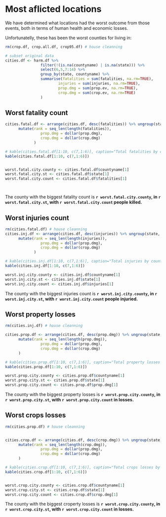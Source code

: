 # Most aflicted locations


We have determined what locations had the worst outcome from those events, both in terms of human health and economic losses.



Unfortunatelly, these has been the worst counties for living in:


```r
rm(crop.df, crop.all.df, crop95.df) # house cleanning

# subset original data
cities.df <- harm.df %>% 
                filter(!(is.na(countyname) | is.na(state))) %>%
                select(6,5,7:14) %>%
                group_by(state, countyname) %>%
                summarise(fatalities = sum(fatalities, na.rm=TRUE),
                        injuries = sum(injuries, na.rm=TRUE),
                        prop.dmg = sum(prop.ev, na.rm=TRUE),
                        crop.dmg = sum(crop.ev, na.rm=TRUE)
                )
```

\newpage

## Worst fatality count
    

```r

cities.fatal.df <- arrange(cities.df, desc(fatalities)) %>% ungroup(state, countyname) %>%
      mutate(rank = seq_len(length(fatalities)),
                prop.dmg = dollar(prop.dmg),
                crop.dmg = dollar(crop.dmg)
             )

# kable(cities.fatal.df[1:10, c(7,1:6)], caption="Total fatalities by county")
kable(cities.fatal.df[1:10, c(7,1:6)])


worst.fatal.city.county <- cities.fatal.df$countyname[1]
worst.fatal.city.st <- cities.fatal.df$state[1]
worst.fatal.city.count <- cities.fatal.df$fatalities[1]




```


The county with the biggest fatality count is **`r worst.fatal.city.county`, in  `r worst.fatal.city.st`, with `r worst.fatal.city.count` people killed.**

## Worst injuries count
    

```r
rm(cities.fatal.df) # house cleanning
cities.inj.df <- arrange(cities.df, desc(injuries)) %>% ungroup(state, countyname) %>%
      mutate(rank = seq_len(length(injuries)),
                prop.dmg = dollar(prop.dmg),
                crop.dmg = dollar(crop.dmg)
             )

# kable(cities.inj.df[1:10, c(7,1:6)], caption="Total injuries by county")
kable(cities.inj.df[1:10, c(7,1:6)])

worst.inj.city.county <- cities.inj.df$countyname[1]
worst.inj.city.st <- cities.inj.df$state[1]
worst.inj.city.count <- cities.inj.df$injuries[1]


```


The county with the biggest injuries count is **`r worst.inj.city.county`, in  `r worst.inj.city.st`, with `r worst.inj.city.count` people injuried.**

\newpage

## Worst property losses



```r
rm(cities.inj.df) # house cleanning

cities.prop.df <- arrange(cities.df, desc(prop.dmg)) %>% ungroup(state, countyname) %>%
      mutate(rank = seq_len(length(prop.dmg)),
                prop.dmg = dollar(prop.dmg),
                crop.dmg = dollar(crop.dmg)
      )

# kable(cities.prop.df[1:10, c(7,1:6)], caption="Total property losses by county")
kable(cities.prop.df[1:10, c(7,1:6)])

worst.prop.city.county <- cities.prop.df$countyname[1]
worst.prop.city.st <- cities.prop.df$state[1]
worst.prop.city.count <- cities.prop.df$prop.dmg[1]

```



The county with the biggest property losses is **`r worst.prop.city.county`, in  `r worst.prop.city.st`, with `r worst.prop.city.count` in losses.**



## Worst crops losses


```r
rm(cities.prop.df) # house cleanning


cities.crop.df <- arrange(cities.df, desc(crop.dmg)) %>% ungroup(state, countyname) %>%
      mutate(rank = seq_len(length(crop.dmg)),
                prop.dmg = dollar(prop.dmg),
                crop.dmg = dollar(crop.dmg)
      )

# kable(cities.crop.df[1:10, c(7,1:6)], caption="Total crops losses by county")
kable(cities.crop.df[1:10, c(7,1:6)])


worst.crop.city.county <- cities.crop.df$countyname[1]
worst.crop.city.st <- cities.crop.df$state[1]
worst.crop.city.count <- cities.crop.df$crop.dmg[1]

```

The county with the biggest croperty losses is **`r worst.crop.city.county`, in  `r worst.crop.city.st`, with `r worst.crop.city.count` in losses.**
